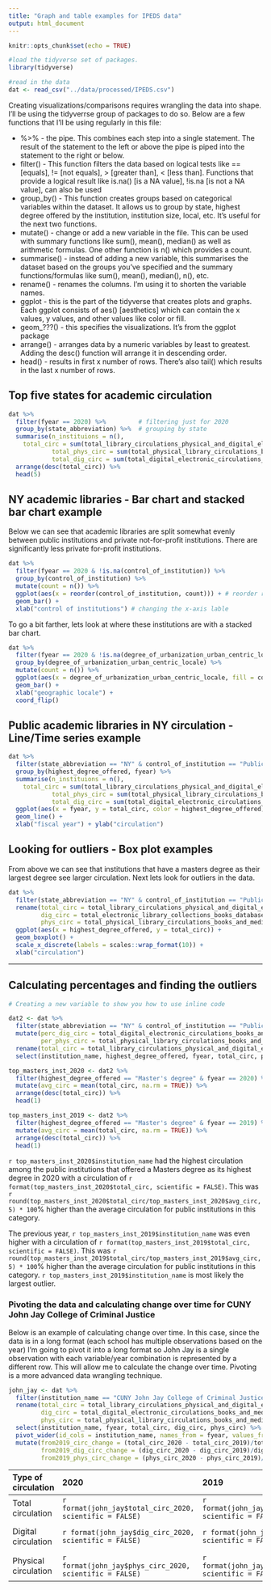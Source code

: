 ```yaml
---
title: "Graph and table examples for IPEDS data"
output: html_document
---
```


```r
knitr::opts_chunk$set(echo = TRUE)

#load the tidyverse set of packages. 
library(tidyverse)

#read in the data
dat <- read_csv("../data/processed/IPEDS.csv")
```

Creating visualizations/comparisons requires wrangling the data into shape. I'll be using the tidyverrse group of packages to do so. Below are a few functions that I'll be using regularly in this file:

- %>% - the pipe. This combines each step into a single statement. The result of the statement to the left or above the pipe is piped into the statement to the right or below.
- filter() - This function filters the data based on logical tests like == [equals], != [not equals], > [greater than], < [less than]. Functions that provide a logical result like is.na() [is a NA value], !is.na [is not a NA value], can also be used
- group_by() - This function creates groups based on categorical variables within the dataset. It allows us to group by state, highest degree offered by the institution, institution size, local, etc. It's useful for the next two functions.
- mutate() - change or add a new variable in the file. This can be used with summary functions like sum(), mean(), median() as well as arithmetic formulas. One other function is n() which provides a count.
- summarise() - instead of adding a new variable, this summarises the dataset based on the groups you've specified and the summary functions/formulas like sum(), mean(), median(), n(), etc.
- rename() - renames the columns. I'm using it to shorten the variable names.
- ggplot - this is the part of the tidyverse that creates plots and graphs. Each ggplot consists of aes() [aesthetics] which can contain the x values, y values, and other values like color or fill. 
- geom_???() - this specifies the visualizations. It's from the ggplot package
- arrange() - arranges data by a numeric variables by least to greatest. Adding the desc() function will arrange it in descending order.
- head() - results in first x number of rows. There's also tail() which results in the last x number of rows.

## Top five states for academic circulation

```r
dat %>% 
  filter(fyear == 2020) %>%         # filtering just for 2020
  group_by(state_abbreviation) %>%  # grouping by state
  summarise(n_instituions = n(),
    total_circ = sum(total_library_circulations_physical_and_digital_electronic, na.rm = TRUE),
            total_phys_circ = sum(total_physical_library_circulations_books_and_media, na.rm = TRUE),
            total_dig_circ = sum(total_digital_electronic_circulations_books_and_media, na.rm = TRUE)) %>% 
  arrange(desc(total_circ)) %>% 
  head(5)
```

## NY academic libraries - Bar chart and stacked bar chart example

Below we can see that academic libraries are split somewhat evenly between public institutions and private not-for-profit institutions. There are significantly less private for-profit institutions. 

```r
dat %>% 
  filter(fyear == 2020 & !is.na(control_of_institution)) %>% 
  group_by(control_of_institution) %>% 
  mutate(count = n()) %>% 
  ggplot(aes(x = reorder(control_of_institution, count))) + # reorder reorders the plot so that the count goes from lowest to highest
  geom_bar() +
  xlab("control of institutions") # changing the x-axis lable
```

To go a bit farther, lets look at where these institutions are with a stacked bar chart.

```r
dat %>% 
  filter(fyear == 2020 & !is.na(degree_of_urbanization_urban_centric_locale)) %>% 
  group_by(degree_of_urbanization_urban_centric_locale) %>% 
  mutate(count = n()) %>% 
  ggplot(aes(x = degree_of_urbanization_urban_centric_locale, fill = control_of_institution)) +
  geom_bar() +
  xlab("geographic locale") +
  coord_flip()
```

## Public academic libraries in NY circulation - Line/Time series example

```r
dat %>% 
  filter(state_abbreviation == "NY" & control_of_institution == "Public") %>% 
  group_by(highest_degree_offered, fyear) %>% 
  summarise(n_instituions = n(),
    total_circ = sum(total_library_circulations_physical_and_digital_electronic, na.rm = TRUE),
            total_phys_circ = sum(total_physical_library_circulations_books_and_media, na.rm = TRUE),
            total_dig_circ = sum(total_digital_electronic_circulations_books_and_media, na.rm = TRUE)) %>%
  ggplot(aes(x = fyear, y = total_circ, color = highest_degree_offered)) +
  geom_line() +
  xlab("fiscal year") + ylab("circulation")
```

## Looking for outliers - Box plot examples

From above we can see that institutions that have a masters degree as their largest degree see larger circulation. Next lets look for outliers in the data. 

```r
dat %>% 
  filter(state_abbreviation == "NY" & control_of_institution == "Public" & fyear > 2018) %>% 
  rename(total_circ = total_library_circulations_physical_and_digital_electronic,
         dig_circ = total_electronic_library_collections_books_databases_media_and_serials,
         phys_circ = total_physical_library_circulations_books_and_media) %>% 
  ggplot(aes(x = highest_degree_offered, y = total_circ)) +
  geom_boxplot() + 
  scale_x_discrete(labels = scales::wrap_format(10)) +
  xlab("circulation")
```

---

## Calculating percentages and finding the outliers

```r
# Creating a new variable to show you how to use inline code

dat2 <- dat %>% 
  filter(state_abbreviation == "NY" & control_of_institution == "Public") %>% 
  mutate(perc_dig_circ = total_digital_electronic_circulations_books_and_media/total_library_circulations_physical_and_digital_electronic,
         per_phys_circ = total_physical_library_circulations_books_and_media/total_library_circulations_physical_and_digital_electronic) %>% 
  rename(total_circ = total_library_circulations_physical_and_digital_electronic) %>% 
  select(institution_name, highest_degree_offered, fyear, total_circ, perc_dig_circ, per_phys_circ) 

top_masters_inst_2020 <- dat2 %>%
  filter(highest_degree_offered == "Master's degree" & fyear == 2020) %>% 
  mutate(avg_circ = mean(total_circ, na.rm = TRUE)) %>% 
  arrange(desc(total_circ)) %>% 
  head(1)

top_masters_inst_2019 <- dat2 %>%
  filter(highest_degree_offered == "Master's degree" & fyear == 2019) %>% 
  mutate(avg_circ = mean(total_circ, na.rm = TRUE)) %>% 
  arrange(desc(total_circ)) %>% 
  head(1)
```

`r top_masters_inst_2020$institution_name` had the highest circulation among the public institutions that offered a Masters degree as its highest degree in 2020 with a circulation of `r format(top_masters_inst_2020$total_circ, scientific = FALSE)`. This was `r round(top_masters_inst_2020$total_circ/top_masters_inst_2020$avg_circ, 5) * 100`% higher than the average circulation for public institutions in this category. 

The previous year, `r top_masters_inst_2019$institution_name` was even higher with a circulation of `r format(top_masters_inst_2019$total_circ, scientific = FALSE)`. This was `r round(top_masters_inst_2019$total_circ/top_masters_inst_2019$avg_circ, 5) * 100`% higher than the average circulation for public institutions in this category. `r top_masters_inst_2019$institution_name` is most likely the largest outlier. 

### Pivoting the data and calculating change over time for CUNY John Jay College of Criminal Justice

Below is an example of calculating change over time. In this case, since the data is in a long format (each school has multiple observations based on the year) I'm going to pivot it into a long format so John Jay is a single observation with each variable/year combination is represented by a different row. This will allow me to calculate the change over time. Pivoting is a more advanced data wrangling technique. 

```r
john_jay <- dat %>% 
  filter(institution_name == "CUNY John Jay College of Criminal Justice") %>% 
  rename(total_circ = total_library_circulations_physical_and_digital_electronic,
         dig_circ = total_digital_electronic_circulations_books_and_media,
         phys_circ = total_physical_library_circulations_books_and_media) %>%
  select(institution_name, fyear, total_circ, dig_circ, phys_circ) %>% 
  pivot_wider(id_cols = institution_name, names_from = fyear, values_from = c(total_circ, dig_circ, phys_circ)) %>% 
  mutate(from2019_circ_change = (total_circ_2020 - total_circ_2019)/total_circ_2019,
         from2019_dig_circ_change = (dig_circ_2020 - dig_circ_2019)/dig_circ_2019,
         from2019_phys_circ_change = (phys_circ_2020 - phys_circ_2019)/phys_circ_2019)
```

| Type of circulation | 2020 | 2019 | change |
|:--------------------|:-----|:-----|:-------|
| Total circulation | `r format(john_jay$total_circ_2020, scientific = FALSE)`|`r format(john_jay$total_circ_2019, scientific = FALSE)`|`r round(john_jay$from2019_circ_change, 4) *100`%|
| Digital circulation | `r format(john_jay$dig_circ_2020, scientific = FALSE)`|`r format(john_jay$dig_circ_2019, scientific = FALSE)`|`r round(john_jay$from2019_dig_circ_change, 4) *100`%|
| Physical circulation | `r format(john_jay$phys_circ_2020, scientific = FALSE)`|`r format(john_jay$phys_circ_2019, scientific = FALSE)`|`r round(john_jay$from2019_phys_circ_change, 4) *100`%|
